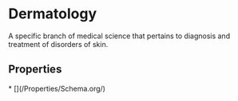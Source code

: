 # Dermatology

A specific branch of medical science that pertains to diagnosis and treatment of disorders of skin.

## Properties

<Grid>
* [](/Properties/Schema.org/)

</Grid>

